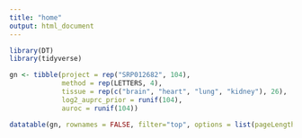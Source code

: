 ```yaml
---
title: "home"
output: html_document
---
```


```r
library(DT)
library(tidyverse)

gn <- tibble(project = rep("SRP012682", 104),
             method = rep(LETTERS, 4),
             tissue = rep(c("brain", "heart", "lung", "kidney"), 26),
             log2_auprc_prior = runif(104),
             auroc = runif(104))
```

```r
datatable(gn, rownames = FALSE, filter="top", options = list(pageLength = 25, scrollX=T))
```

